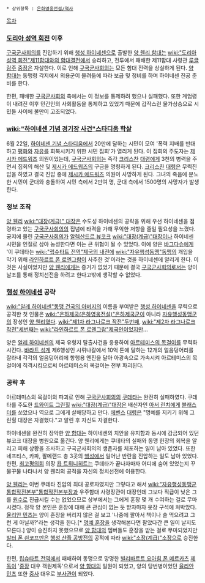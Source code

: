  * 상위항목 : [[은하영웅전설/역사]]

[[목차]]

=== [[도리아 성역 회전]] 이후 ===
[[구국군사회의]]를 진압하기 위해 [[행성 하이네센]]으로 출발한 [[양 웬리 함대]]는 [[wiki:"도리아 성역 회전"제11함대와의 함대결전]]에서 승리하고, 전투에서 패배한 제11함대 사령관 [[루글랑주]] [[중장]]은 자살한다. 이로 인해 [[구국군사회의]]는 모든 함대 전력을 상실하게 된다. [[양 함대]]는 동맹령 각지에서 의용군이 몰려듦에 따라 보급 및 정비를 하며 하이네센 진공 준비를 한다.

한편, 패배한 [[구국군사회의]] 측에서는 이 정보를 통제하려 했으나 실패했다. 또한 계엄령이 내려진 이후 민간인의 사회활동을 통제하고 있었기 때문에 갑작스런 물가상승으로 시민들 사이에 불만이 고조되었다.

=== [[wiki:"하이네센 기념 경기장 사건"스타디움 학살]] ===
6월 22일, [[하이네센 기념 스타디움]]에서 20만에 달하는 시민이 모여 '폭력 지배를 반대하고 [[평화]]와 [[자유]]를 회복시키기 위한 시민 집회'가 열리게 된다. 이 집회의 주도자는 [[제시카 에드워즈]] 의원이었는데, [[구국군사회의]]는 즉각 [[크리스찬]] [[대령]]에게 3천의 병력을 주면서 집회의 해산 및 [[제시카 에드워즈]]의 구금을 명령하게 된다.
[[크리스찬]] [[대령]]은 무력진압을 하였고 결국 진압 중에 [[제시카 에드워즈]] 의원이 사망하게 된다. 그녀의 죽음에 분노한 시민이 군대와 충돌하여 시민 측에서 2만여 명, 군대 측에서 1500명의 사망자가 발생한다.

=== 정보 조작 ===
[[양 웬리]] [[wiki:"대장(계급)" 대장]]은 수도성 하이네센의 공략을 위해 우선 하이네센을 점령하고 있는 [[구국군사회의]]의 집념에 타격을 가해 무익한 저항을 줄일 필요성을 느꼈다. 궁지에 몰린 [[구국군사회의]]가 [[알렉산드르 뷰코크]] [[wiki:"대장(계급)"대장]]이나 하이네센 시민을 인질로 삼아 농성한다면 이는 큰 위협이 될 수 있었다. 이에 양은 [[바그다슈]]에게 '이 쿠데타는 [[wiki:"립슈타트 전역"제국의 내전]]에 [[wiki:"자유행성동맹"동맹]]의 개입을 막기 위해 [[라인하르트 폰 로엔그람]]이 사주한 것'이라는 것을 하이네센에 알리게 한다. 이것은 사실이었지만 [[양 웬리]]에게는 증거가 없었기 때문에 결국 [[구국군사회의]]로서는 양이 날조를 통해 정치선전을 하려고 한다고밖에 생각할 수 없었다.

=== [[행성 하이네센]] 공략 ===
[[wiki:"알레 하이네센"동맹 건국의 아버지]]의 이름을 부여받은 [[행성 하이네센]]을 무력으로 공격한 첫 인물은 [[wiki:"은하제국(은하영웅전설)"은하제국군]]이 아니라 [[자유행성동맹군]]의 장성인 [[양 웬리]]였다. [[wiki:"제1차 라그나로크 작전"두번째]], [[wiki:"제2차 라그나로크 작전"세번째]]는 [[wiki:"라인하르트 폰 로엔그람"제국인]]이었지만...

양은 [[알레 하이네센]]의 제국 유형지 탈출사건을 응용하여 [[아르테미스의 목걸이]]를 무력화시킨다. [[바라트 성계]] 제6행성인 시뤼나갈에서 10억 톤에 달하는 12개의 얼음덩어리를 잘라내 각각의 얼음덩어리에 항행용 엔진을 달아 아광속으로 가속시켜 아르테미스의 목걸이에 직격시킴으로써 아르테미스의 목걸이는 전부 파괴된다.

=== 공략 후 ===
아르테미스의 목걸이의 파괴로 인해 [[구국군사회의]]의 [[쿠데타]]는 완전히 실패하였다. 쿠데타를 주도한 [[드와이트 그린힐]] [[wiki:"대장(계급)"대장]]은 배신자인 [[아서 린치]]에게 [[블래스터]]를 쏘았으나 역으로 그에게 살해당하고 만다. [[에벤스]] [[대령]]은 "명예를 지키기 위해 그린힐 대장은 자결했다."고 알린 후 자신도 자결한다.

하이네센을 완전히 장악한 [[양 함대]]는 하이네센의 치안을 유지함과 동시에 감금되어 있던 뷰코크 대장을 병원으로 옮긴다. 양 웬리에게는 쿠데타의 실패와 동맹 헌장의 회복을 알리고 피해 상황을 조사하고 구국군사회의의 생존자를 체포하는 일이 남아 있었다. 또한 네프티스, 카파, 팔메랜드 총 3곳의 [[행성]]에서 일어난 반란을 진압하는 일도 남아 있었다. 한편, [[최고평의회]] 의장 [[욥 트뤼니히트]]는 쿠데타가 끝나자마자 어디에 숨어 있었는지 꾸물꾸물 나타나서 양 웬리의 공적을 자신의 정치선전에 이용한다.

[[양 웬리]]는 이번 쿠데타 진압의 최대 공로자였지만 그렇다고 해서 [[wiki:"자유행성동맹군 통합작전본부"통합작전본부장]]과 우주함대 사령장관이 대장인데 그보다 직급이 낮은 그를 [[원수]]로 진급시킬 수는 없었으므로 상부에서는 그에게 훈장 몇 개 수여하는 걸로 무마시켰다. 정작 양 본인은 훈장에 대해 큰 관심이 없는 듯 받자마자 옷장 구석에 처박았다. [[율리안 민츠]]는 양이 훈장을 버리지 않은 걸 보고 '나중에 팔아서 책이나 술 먹으려고 그런 게 아닐까?'라는 생각을 한다.[* [[명예 훈장]]을 생각해본다면 팔았다간 큰 일이 날지도 모른다.] 양이 승진하지 못했으므로 [[양 함대]]의 멤버들도 훈장을 받는 걸로 무마되었지만 [[발터 폰 쇤코프]]만은 [[행성 샨플 공방전]]의 공적에 따라 [[wiki:"소장(계급)"소장]]으로 승진한다.

한편, [[립슈타트 전역]]에서 패배하여 동맹으로 망명한 [[빌리바르트 요아힘 폰 메르카츠]] [[제독]]이 '[[중장]] 대우 객원제독'으로서 [[양 함대]]의 일원이 되었고, 양의 당번병이었던 [[율리안 민츠]] 또한 [[중사]] 대우로 [[부사관]]이 되었다.
